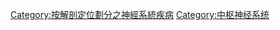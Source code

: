 {{Commonscat|Diseases and disorders of the central nervous system}}

[[Category:按解剖定位劃分之神經系統疾病|Category:按解剖定位劃分之神經系統疾病]]
[[Category:中枢神经系统|Category:中枢神经系统]]